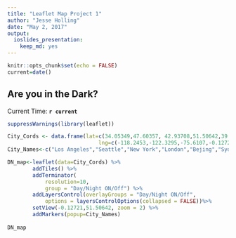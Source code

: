 ---
title: "Leaflet Map Project 1"
author: "Jesse Holling"
date: "May 2, 2017"
output: 
  ioslides_presentation: 
    keep_md: yes
---

```{r setup, include=FALSE}
knitr::opts_chunk$set(echo = FALSE)
current=date()
```
## Are you in the Dark?
Current Time: **`r current`** 

```{r, echo = FALSE}
suppressWarnings(library(leaflet))

City_Cords <- data.frame(lat=c(34.05349,47.60357, 42.93708,51.50642,39.90657,-33.8696,35.685),
                             lng=c(-118.2453,-122.3295,-75.6107,-0.12721,116.3876,151.207,139.7513889 ))
City_Names<-c("Los Angeles","Seattle","New York","London","Bejing","Sydney","Tokyo")

DN_map<-leaflet(data=City_Cords) %>% 
        addTiles() %>%
        addTerminator(
            resolution=10,
            group = "Day/Night ON/Off") %>%
        addLayersControl(overlayGroups = "Day/Night ON/Off",
            options = layersControlOptions(collapsed = FALSE))%>%
        setView(-0.12721,51.50642, zoom = 2) %>%
        addMarkers(popup=City_Names)
        
DN_map            
                                
```
